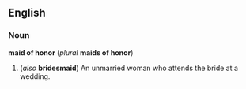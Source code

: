 ==English==
===Noun===
'''maid of honor''' (''plural'' '''maids of honor''')

#(''also'' '''bridesmaid''') An unmarried woman who attends the bride at a wedding.